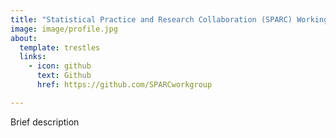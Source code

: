 ```yaml
---
title: "Statistical Practice and Research Collaboration (SPARC) Working Group"
image: image/profile.jpg
about:
  template: trestles
  links: 
    - icon: github
      text: Github
      href: https://github.com/SPARCworkgroup

---
```


::: {.column-body}

Brief description

:::
